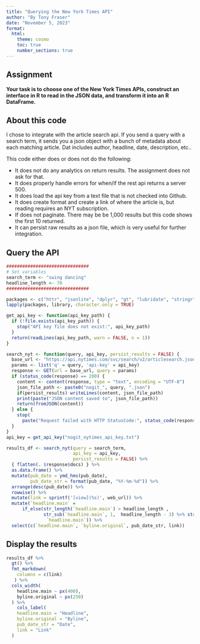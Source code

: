 ```yaml
---
title: "Querying the New York Times API"
author: "By Tony Fraser"
date: "November 5, 2023"
format:
  html:
    theme: cosmo
    toc: true
    number_sections: true
---
```


## Assignment
__Your task is to choose one of the New York Times APIs, construct an interface in R to read in the JSON data, and transform it into an R DataFrame.__

  
## About this code

I chose to integrate with the article search api. If you send a query with a search term, it sends you a json object with a bunch of metadata about each matching article. Dat includes author, headline, date, description, etc.. 

This code either does or does not do the following: 

- It does not do any analytics on return results. The assignment does not ask for that.
- It does properly handle errors for when/if the rest api returns a server 500.
- It does load the api key from a text file that is not checked into Github.
- It does create format and create a link of where the article is, but reading requires an NYT subscription. 
- If does not paginate. There may be be 1,000 results but this code shows the first 10 returned.
- It can persist raw results as a json file, which is very useful for further integration.

## Query the API
```r
###############################
# Set variables
search_term <- "swing dancing"
headline_length <- 70
###############################

packages <- c("httr", "jsonlite", "dplyr", "gt", "lubridate", "stringr")
lapply(packages, library, character.only = TRUE)

get_api_key <- function(api_key_path) {
  if (!file.exists(api_key_path)) {
    stop("API key file does not exist:", api_key_path)
  }
  return(readLines(api_key_path, warn = FALSE, n = 1))
}

search_nyt <- function(query, api_key, persist_results = FALSE) {
  base_url <- "https://api.nytimes.com/svc/search/v2/articlesearch.json"
  params <- list('q' = query, 'api-key' = api_key)
  response <- GET(url = base_url, query = params)
  if (status_code(response) == 200) {
    content <- content(response, type = "text", encoding = "UTF-8")
    json_file_path <- paste0("nogit_", query, ".json")
    if(persist_results) writeLines(content, json_file_path)
    print(paste("JSON content saved to", json_file_path))
    return(fromJSON(content))
  } else { 
    stop(
      paste("Request failed with HTTP StatusCode:", status_code(response)))
  }
}
api_key = get_api_key("nogit_nytimes_api_key.txt") 

results_df <- search_nyt(query = search_term, 
                         api_key = api_key, 
                         persist_results = FALSE) %>%
  { flatten(. $response$docs) } %>%
  as.data.frame() %>%
  mutate(pub_date = ymd_hms(pub_date),
         pub_date_str = format(pub_date, "%Y-%m-%d")) %>%
  arrange(desc(pub_date)) %>%
  rowwise() %>%
  mutate(link = sprintf('[view](%s)', web_url)) %>%
  mutate(`headline.main` = 
      if_else(str_length(`headline.main`) > headline_length ,
              str_sub(`headline.main`, 1,  headline_length - 3) %>% str_c("..."),
               `headline.main`)) %>%
  select(c(`headline.main`, `byline.original`, pub_date_str, link)) 
```

## Display the results

```r
results_df %>% 
  gt() %>%
  fmt_markdown(
    columns = c(link)
   ) %>%
  cols_width(
    headline.main ~ px(400), 
    byline.original ~ px(250)
  ) %>%
    cols_label(
    headline.main = "Headline",
    byline.original = "Byline",
    pub_date_str = "Date",
    link = "Link"
  )
```